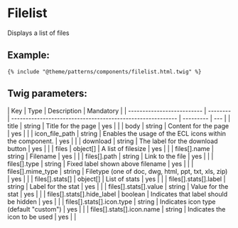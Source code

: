 # Filelist

Displays a list of files

## Example:

```
{% include "@theme/patterns/components/filelist.html.twig" %}
```

## Twig parameters:

| Key                        | Type     | Description                                                | Mandatory |
| -------------------------- | -------- | ---------------------------------------------------------- | --------- | --- |
| title                      | string   | Title for the page                                         | yes       |     |
| body                       | string   | Content for the page                                       | yes       |     |
| icon_file_path             | string   | Enables the usage of the ECL icons within the component.   | yes       |     |
| download                   | string   | The label for the download button                          | yes       |     |
| files                      | object[] | A list of filesize                                         | yes       |     |
| files[].name               | string   | Filename                                                   | yes       |     |
| files[].path               | string   | Link to the file                                           | yes       |     |
| files[].type               | string   | Fixed label shown above filename                           | yes       |     |
| files[].mime_type          | string   | Filetype (one of doc, dwg, html, ppt, txt, xls, zip)       | yes       |     |
| files[].stats[]            | object[] | List of stats                                              | yes       |     |
| files[].stats[].label      | string   | Label for the stat                                         | yes       |     |
| files[].stats[].value      | string   | Value for the stat                                         | yes       |     |
| files[].stats[].hide_label | boolean  | Indicates that label should be hidden                      | yes       |     |
| files[].stats[].icon.type  | string   | Indicates icon type (default "custom")                     | yes       |     |
| files[].stats[].icon.name  | string   | Indicates the icon to be used                              | yes       |     |
